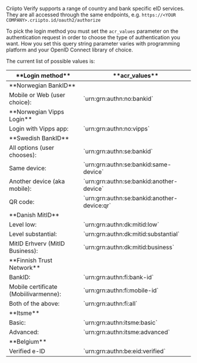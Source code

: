 
Criipto Verify supports a range of country and bank specific eID services. They are all accessed through the same endpoints, e.g. `https://<YOUR COMPANY>.criipto.id/oauth2/authorize`

To pick the login method you must set the `acr_values` parameter on the authentication request in order to choose the type of authentication you want. How you set this query string parameter varies with programming platform and your OpenID Connect library of choice.

The current list of possible values is:

<table>
    <thead>
        <tr>
            <th>**Login method**</th>
            <th>**acr_values**</th>
        </tr>
    </thead>
    <tbody>
        <tr>
            <td>**Norwegian BankID**</td>
            <td></td>
        </tr>
        <tr>
            <td>Mobile or Web (user choice):</td>
            <td>`urn:grn:authn:no:bankid`</td>
        </tr>
        <tr>
            <td>**Norwegian Vipps Login**</td>
            <td></td>
        </tr>
        <tr>
            <td>Login with Vipps app:</td>
            <td>`urn:grn:authn:no:vipps`</td>
        </tr>
        <tr>
            <td>**Swedish BankID**</td>
            <td></td>
        </tr>
        <tr>
            <td>All options (user chooses):</td>
            <td>`urn:grn:authn:se:bankid`</td>
        </tr>
        <tr>
            <td>Same device:</td>
            <td>`urn:grn:authn:se:bankid:same-device`</td>
        </tr>
        <tr>
            <td>Another device (aka mobile):</td>
            <td>`urn:grn:authn:se:bankid:another-device`</td>
        </tr>
        <tr>
            <td>QR code:</td>
            <td>`urn:grn:authn:se:bankid:another-device:qr`</td>
        </tr>
        <tr>
            <td>**Danish MitID**</td>
            <td></td>
        </tr>
        <tr>
            <td>Level low:</td>
            <td>`urn:grn:authn:dk:mitid:low`</td>
        </tr>
        <tr>
            <td>Level substantial:</td>
            <td>`urn:grn:authn:dk:mitid:substantial`</td>
        </tr>
        <tr>
            <td>MitID Erhverv (MitID Business):</td>
            <td>`urn:grn:authn:dk:mitid:business`</td>
        </tr>
        <tr>
            <td>**Finnish Trust Network**</td>
            <td></td>
        </tr>
        <tr>
            <td>BankID:</td>
            <td>`urn:grn:authn:fi:bank-id`</td>
        </tr>
        <tr>
            <td>Mobile certificate (Mobiilivarmenne):</td>
            <td>`urn:grn:authn:fi:mobile-id`</td>
        </tr>
        <tr>
            <td>Both of the above:</td>
            <td>`urn:grn:authn:fi:all`</td>
        </tr>
        <tr>
            <td>**Itsme**</td>
            <td></td>
        </tr>
        <tr>
            <td>Basic:</td>
            <td>`urn:grn:authn:itsme:basic`</td>
        </tr>
        <tr>
            <td>Advanced:</td>
            <td>`urn:grn:authn:itsme:advanced`</td>
        </tr>
        <tr>
            <td>**Belgium**</td>
            <td></td>
        </tr>
        <tr>
            <td>Verified e-ID</td>
            <td>`urn:grn:authn:be:eid:verified`</td>
        </tr>
    </tbody>
</table>